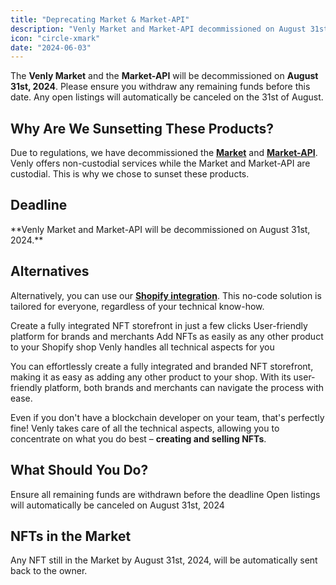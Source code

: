 ```yaml
---
title: "Deprecating Market & Market-API"
description: "Venly Market and Market-API decommissioned on August 31st, 2024"
icon: "circle-xmark"
date: "2024-06-03"
---
```


The **Venly Market** and the **Market-API** will be decommissioned on **August 31st, 2024**. Please ensure you withdraw any remaining funds before this date. Any open listings will automatically be canceled on the 31st of August.

## Why Are We Sunsetting These Products?

Due to regulations, we have decommissioned the **[Market](https://venly.market/home)** and **[Market-API](https://docs.venly.io/docs/market-api-overview)**. Venly offers non-custodial services while the Market and Market-API are custodial. This is why we chose to sunset these products.

## Deadline

<Warning>
**Venly Market and Market-API will be decommissioned on August 31st, 2024.**
</Warning>

## Alternatives

Alternatively, you can use our **[Shopify integration](https://docs.venly.io/docs/shopify)**. This no-code solution is tailored for everyone, regardless of your technical know-how.

<CardGroup cols={2}>
  <Card title="Easy Setup" icon="circle-check">
    Create a fully integrated NFT storefront in just a few clicks
  </Card>
  
  <Card title="No Coding Required" icon="code-slash">
    User-friendly platform for brands and merchants
  </Card>
  
  <Card title="Branded Storefront" icon="store">
    Add NFTs as easily as any other product to your Shopify shop
  </Card>
  
  <Card title="Technical Support" icon="screwdriver-wrench">
    Venly handles all technical aspects for you
  </Card>
</CardGroup>

You can effortlessly create a fully integrated and branded NFT storefront, making it as easy as adding any other product to your shop. With its user-friendly platform, both brands and merchants can navigate the process with ease.

Even if you don't have a blockchain developer on your team, that's perfectly fine! Venly takes care of all the technical aspects, allowing you to concentrate on what you do best – **creating and selling NFTs**.

## What Should You Do?

<Steps>
  <Step title="Withdraw Your Funds">
    Ensure all remaining funds are withdrawn before the deadline
  </Step>
  
  <Step title="Review Open Listings">
    Open listings will automatically be canceled on August 31st, 2024
  </Step>
</Steps>

## NFTs in the Market

<Info>
Any NFT still in the Market by August 31st, 2024, will be automatically sent back to the owner.
</Info>
